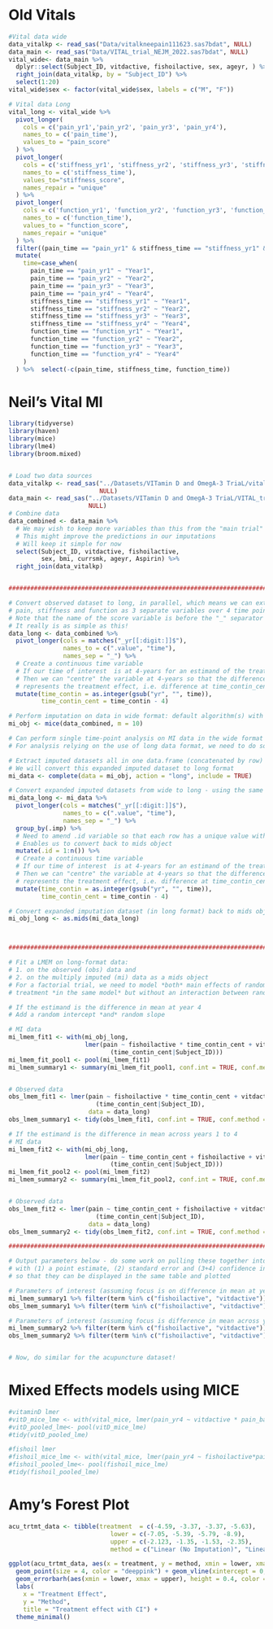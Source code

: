 
# Old Vitals

```r
#Vital data wide 
data_vitalkp <- read_sas("Data/vitalkneepain111623.sas7bdat", NULL)
data_main <- read_sas("Data/VITAL_trial_NEJM_2022.sas7bdat", NULL)
vital_wide<- data_main %>%
  dplyr::select(Subject_ID, vitdactive, fishoilactive, sex, ageyr, ) %>%
  right_join(data_vitalkp, by = "Subject_ID") %>%
  select(1:20)
vital_wide$sex <- factor(vital_wide$sex, labels = c("M", "F"))

# Vital data Long
vital_long <- vital_wide %>%
  pivot_longer(
    cols = c('pain_yr1','pain_yr2', 'pain_yr3', 'pain_yr4'), 
    names_to = c('pain_time'),
    values_to = "pain_score"
  ) %>%
  pivot_longer(
    cols = c('stiffness_yr1', 'stiffness_yr2', 'stiffness_yr3', 'stiffness_yr4'), 
    names_to = c('stiffness_time'),
    values_to="stiffness_score",
    names_repair = "unique"
  ) %>%
  pivot_longer(
    cols = c('function_yr1', 'function_yr2', 'function_yr3', 'function_yr4'), 
    names_to = c('function_time'),
    values_to = "function_score",
    names_repair = "unique"
  ) %>%
  filter((pain_time == "pain_yr1" & stiffness_time == "stiffness_yr1" & function_time == "function_yr1")| (pain_time == "pain_yr2" & stiffness_time == "stiffness_yr2" & function_time == "function_yr2") | (pain_time == "pain_yr3" & stiffness_time == "stiffness_yr3" & function_time == "function_yr3") | (pain_time == "pain_yr4" & stiffness_time == "stiffness_yr4" & function_time == "function_yr4")) %>%
  mutate( 
    time=case_when(
      pain_time == "pain_yr1" ~ "Year1",
      pain_time == "pain_yr2" ~ "Year2",
      pain_time == "pain_yr3" ~ "Year3",
      pain_time == "pain_yr4" ~ "Year4",
      stiffness_time == "stiffness_yr1" ~ "Year1",
      stiffness_time == "stiffness_yr2" ~ "Year2",
      stiffness_time == "stiffness_yr3" ~ "Year3",
      stiffness_time == "stiffness_yr4" ~ "Year4",
      function_time == "function_yr1" ~ "Year1",
      function_time == "function_yr2" ~ "Year2",
      function_time == "function_yr3" ~ "Year3",
      function_time == "function_yr4" ~ "Year4"
    )
  ) %>%  select(-c(pain_time, stiffness_time, function_time))
```  

# Neil's Vital MI

```r
library(tidyverse)
library(haven)
library(mice)
library(lme4)
library(broom.mixed)


# Load two data sources
data_vitalkp <- read_sas("../Datasets/VITamin D and OmegA-3 TriaL/vitalkneepain111623.sas7bdat", 
                         NULL)
data_main <- read_sas("../Datasets/VITamin D and OmegA-3 TriaL/VITAL_trial_NEJM_2022.sas7bdat", 
                      NULL)
# Combine data
data_combined <- data_main %>%
  # We may wish to keep more variables than this from the "main trial" dataset
  # This might improve the predictions in our imputations
  # Will keep it simple for now
  select(Subject_ID, vitdactive, fishoilactive,
         sex, bmi, currsmk, ageyr, Aspirin) %>%
  right_join(data_vitalkp)


##############################################################################################

# Convert observed dataset to long, in parallel, which means we can extract
# pain, stiffness and function as 3 separate variables over 4 time points.
# Note that the name of the score variable is before the "_" separator followed by the time value. 
# It really is as simple as this!
data_long <- data_combined %>%
  pivot_longer(cols = matches("_yr[[:digit:]]$"),
               names_to = c(".value", "time"), 
               names_sep = "_") %>%
  # Create a continuous time variable
  # If our time of interest  is at 4-years for an estimand of the treatment effect...
  # Then we can "centre" the variable at 4-years so that the difference in intercepts
  # represents the treatment effect, i.e. difference at time_contin_cent=0
  mutate(time_contin = as.integer(gsub("yr", "", time)),
         time_contin_cent = time_contin - 4)

# Perform imputation on data in wide format: default algorithm(s) with 10 imputed datasets
mi_obj <- mice(data_combined, m = 10)

# Can perform single time-point analysis on MI data in the wide format here
# For analysis relying on the use of long data format, we need to do some more work

# Extract imputed datasets all in one data.frame (concatenated by row)
# We will convert this expanded imputed dataset to long format
mi_data <- complete(data = mi_obj, action = "long", include = TRUE)

# Convert expanded imputed datasets from wide to long - using the same approach as above.
mi_data_long <- mi_data %>%
  pivot_longer(cols = matches("_yr[[:digit:]]$"),
               names_to = c(".value", "time"), 
               names_sep = "_") %>%
  group_by(.imp) %>%
  # Need to amend .id variable so that each row has a unique value within each imputed set
  # Enables us to convert back to mids object
  mutate(.id = 1:n()) %>%
  # Create a continuous time variable
  # If our time of interest  is at 4-years for an estimand of the treatment effect...
  # Then we can "centre" the variable at 4-years so that the difference in intercepts
  # represents the treatment effect, i.e. difference at time_contin_cent=0
  mutate(time_contin = as.integer(gsub("yr", "", time)),
         time_contin_cent = time_contin - 4)

# Convert expanded imputation dataset (in long format) back to mids object
mi_obj_long <- as.mids(mi_data_long)



##############################################################################################

# Fit a LMEM on long-format data:
# 1. on the observed (obs) data and 
# 2. on the multiply imputed (mi) data as a mids object
# For a factorial trial, we need to model *both* main effects of randomly-allocated 
# treatment *in the same model* but without an interaction between randomised allocations

# If the estimand is the difference in mean at year 4
# Add a random intercept *and* random slope

# MI data
mi_lmem_fit1 <- with(mi_obj_long, 
                     lmer(pain ~ fishoilactive * time_contin_cent + vitdactive * time_contin_cent + pain_base + 
                            (time_contin_cent|Subject_ID)))
mi_lmem_fit_pool1 <- pool(mi_lmem_fit1)
mi_lmem_summary1 <- summary(mi_lmem_fit_pool1, conf.int = TRUE, conf.method = "Wald")


# Observed data
obs_lmem_fit1 <- lmer(pain ~ fishoilactive * time_contin_cent + vitdactive * time_contin_cent + pain_base + 
                        (time_contin_cent|Subject_ID), 
                      data = data_long)
obs_lmem_summary1 <- tidy(obs_lmem_fit1, conf.int = TRUE, conf.method = "Wald")

# If the estimand is the difference in mean across years 1 to 4
# MI data
mi_lmem_fit2 <- with(mi_obj_long, 
                     lmer(pain ~ time_contin_cent + fishoilactive + vitdactive + pain_base + 
                            (time_contin_cent|Subject_ID)))
mi_lmem_fit_pool2 <- pool(mi_lmem_fit2)
mi_lmem_summary2 <- summary(mi_lmem_fit_pool2, conf.int = TRUE, conf.method = "Wald")


# Observed data
obs_lmem_fit2 <- lmer(pain ~ time_contin_cent + fishoilactive + vitdactive + pain_base + 
                        (time_contin_cent|Subject_ID), 
                      data = data_long)
obs_lmem_summary2 <- tidy(obs_lmem_fit2, conf.int = TRUE, conf.method = "Wald")

##############################################################################################

# Output parameters below - do some work on pulling these together into a standardised dataset
# with (1) a point estimate, (2) standard error and (3+4) confidence interval bounds
# so that they can be displayed in the same table and plotted

# Parameters of interest (assuming focus is on difference in mean at year 4)
mi_lmem_summary1 %>% filter(term %in% c("fishoilactive", "vitdactive"))
obs_lmem_summary1 %>% filter(term %in% c("fishoilactive", "vitdactive"))

# Parameters of interest (assuming focus is difference in mean across years 1 to 4)
mi_lmem_summary2 %>% filter(term %in% c("fishoilactive", "vitdactive"))
obs_lmem_summary2 %>% filter(term %in% c("fishoilactive", "vitdactive"))


# Now, do similar for the acupuncture dataset!
```


# Mixed Effects models using MICE 

```r

#vitaminD lmer
#vitD_mice_lme <- with(vital_mice, lmer(pain_yr4 ~ vitdactive * pain_base + (1|Subject_ID))) #baseline only - to be used in linear mixed effects model 
#vitD_pooled_lme<- pool(vitD_mice_lme)
#tidy(vitD_pooled_lme)

#fishoil lmer
#fishoil_mice_lme <- with(vital_mice, lmer(pain_yr4 ~ fishoilactive*pain_base + (1|Subject_ID))) #baseline only - to be used in linear mixed effects model 
#fishoil_pooled_lme<- pool(fishoil_mice_lme)
#tidy(fishoil_pooled_lme)
```

# Amy's Forest Plot

```r
acu_trtmt_data <- tibble(treatment  = c(-4.59, -3.37, -3.37, -5.63),
                            lower = c(-7.05, -5.39, -5.79, -8.9),
                            upper = c(-2.123, -1.35, -1.53, -2.35),
                            method = c("Linear (No Imputation)", "Linear (Last Observation Carried Forward)", "Linear (Simple Mean Imputed)", "Linear Mixed Effect (No Imputation)"))

ggplot(acu_trtmt_data, aes(x = treatment, y = method, xmin = lower, xmax = upper)) +
  geom_point(size = 4, color = "deeppink") + geom_vline(xintercept = 0, linetype="dashed", color="red") +
  geom_errorbarh(aes(xmin = lower, xmax = upper), height = 0.4, color = "black") + 
  labs(
    x = "Treatment Effect",
    y = "Method",
    title = "Treatment effect with CI") +
  theme_minimal() 
  
```

